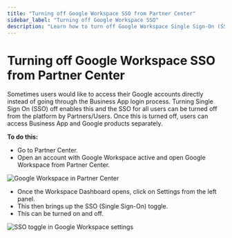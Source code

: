 ```yaml
---
title: "Turning off Google Workspace SSO from Partner Center"
sidebar_label: "Turning off Google Workspace SSO"
description: "Learn how to turn off Google Workspace Single Sign-On (SSO) from Partner Center"
---
```


# Turning off Google Workspace SSO from Partner Center

Sometimes users would like to access their Google accounts directly instead of going through the Business App login process. Turning Single Sign On (SSO) off enables this and the SSO for all users can be turned off from the platform by Partners/Users. Once this is turned off, users can access Business App and Google products separately.

**To do this:**

- Go to Partner Center.
- Open an account with Google Workspace active and open Google Workspace from Partner Center.

![Google Workspace in Partner Center](./img/google-workspace/workspace-sso-1.jpg)

- Once the Workspace Dashboard opens, click on Settings from the left panel.
- This then brings up the SSO (Single Sign-On) toggle.
- This can be turned on and off.

![SSO toggle in Google Workspace settings](./img/google-workspace/workspace-sso-2.jpg)
